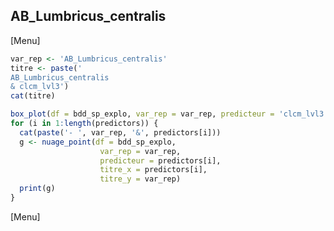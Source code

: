 ##  AB_Lumbricus_centralis
[Menu]
```r
var_rep <- 'AB_Lumbricus_centralis'
titre <- paste('
AB_Lumbricus_centralis
& clcm_lvl3')
cat(titre)

box_plot(df = bdd_sp_explo, var_rep = var_rep, predicteur = 'clcm_lvl3', titre_x = 'clcm_lvl3', titre_y = var_rep)
for (i in 1:length(predictors)) {
  cat(paste('- ', var_rep, '&', predictors[i]))
  g <- nuage_point(df = bdd_sp_explo,
                    var_rep = var_rep,
                    predicteur = predictors[i],
                    titre_x = predictors[i],
                    titre_y = var_rep)
  print(g)
}
```
[Menu] 



